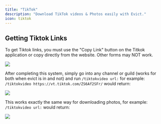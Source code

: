 ```yaml
---
title: "TikTok"
description: "Download TikTok videos & Photos easily with Evict."
icon: tiktok
---
```


## Getting Tiktok Links
To get Tiktok links, you must use the "Copy Link" button on the Titkok application or copy directly from the website. Other forms may NOT work.
<Frame>
    <img src="/images/applications/tiktok.png" />
</Frame>

After completing this system, simply go into any channel or guild (works for both when evict is in and not) and run `/tiktokvideo url:` for example: `/tiktokvideo https://vt.tiktok.com/ZS6Af2SFr/` would return:
<Frame>
    <img src="/images/applications/tiktok1.png" />
</Frame>

This works exactly the same way for downloading photos, for example: `/tiktokvideo url:` would return:
<Frame>
    <img src="/images/applications/tiktok2.png" />
</Frame>

